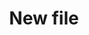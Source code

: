 ---
title: "New file"
description: "Description of your new file."
icon: "newspaper"
sidebarTitle: "Hellow"
---